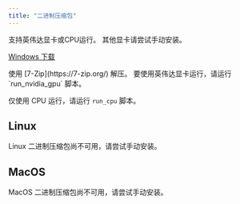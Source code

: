 ```yaml
---
title: "二进制压缩包"
---
```



<Tabs>
<Tab title="Windows">
支持英伟达显卡或CPU运行。 其他显卡请尝试手动安装。 

<Steps>
<Step title="下载">
<a className="prose" href="https://github.com/comfyanonymous/ComfyUI/releases/latest/download/ComfyUI_windows_portable_nvidia.7z" style={{ display: 'inline-block', backgroundColor: '#0078D6', color: '#ffffff', padding: '10px 20px', borderRadius: '8px', borderColor: "transparent", textDecoration: 'none', fontWeight: 'bold'}}>
    <p className="prose" style={{ margin: 0, fontSize: "0.8rem" }}>Windows 下载</p>
  </a>
</Step>

<Step title="解压">
使用 [7-Zip](https://7-zip.org/) 解压。
</Step>
<Step title="运行">
要使用英伟达显卡运行，请运行 `run_nvidia_gpu` 脚本。

仅使用 CPU 运行，请运行 `run_cpu` 脚本。 
</Step>
</Steps>
</Tab>
<Tab title="Linux">
## Linux


<Warning>
Linux 二进制压缩包尚不可用，请尝试手动安装。
</Warning>

</Tab>

<Tab title="MacOS">

## MacOS

<Warning>
MacOS 二进制压缩包尚不可用，请尝试手动安装。
</Warning>
</Tab>
</Tabs>
